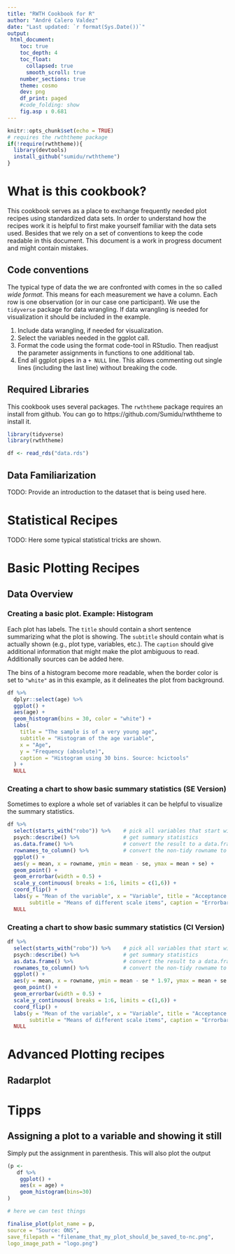 ```yaml
---
title: "RWTH Cookbook for R"
author: "André Calero Valdez"
date: "Last updated: `r format(Sys.Date())`"
output:
 html_document:
    toc: true
    toc_depth: 4
    toc_float: 
      collapsed: true
      smooth_scroll: true
    number_sections: true
    theme: cosmo
    dev: png
    df_print: paged
    #code_folding: show
    fig.asp : 0.681
---
```


```r
knitr::opts_chunk$set(echo = TRUE)
# requires the rwththeme package
if(!require(rwththeme)){
  library(devtools)
  install_github("sumidu/rwththeme")
}
```

# What is this cookbook?
This cookbook serves as a place to exchange frequently needed plot recipes using standardized data sets. In order to understand how the recipes work it is helpful to first make yourself familiar with the data sets used. Besides that we rely on a set of conventions to keep the code readable in this document.
This document is a work in progress document and might contain mistakes.

## Code conventions
The typical type of data the we are confronted with comes in the so called *wide format*. This means for each measurement we have a column. Each row is one observation (or in our case one participant).
We use the `tidyverse` package for data wrangling. If data wrangling is needed for visualization it should be included in the example. 

1. Include data wrangling, if needed for visualization.
2. Select the variables needed in the ggplot call.
3. Format the code using the format code-tool in RStudio. Then readjust the parameter assignments in functions to one additional tab.
4. End all ggplot pipes in a `+ NULL` line. This allows commenting out single lines (including the last line) without breaking the code.


## Required Libraries
This cookbook uses several packages. The `rwththeme` package requires an install from github. You can go to https://github.com/Sumidu/rwththeme to install it.

```r
library(tidyverse)
library(rwththeme)

df <- read_rds("data.rds")
```


## Data Familiarization
TODO: Provide an introduction to the dataset that is being used here.

# Statistical Recipes
TODO: Here some typical statistical tricks are shown.


# Basic Plotting Recipes
## Data Overview
### Creating a basic plot. Example: Histogram
Each plot has labels. The `title` should contain a short sentence summarizing what the plot is showing. The `subtitle` should contain what is actually shown (e.g., plot type, variables, etc.). The `caption` should give additional information that might make the plot ambiguous to read. Additionally sources can be added here.

The bins of a histogram become more readable, when the border color is set to `"white"` as in this example, as it delineates the plot from background.
```r
df %>%
  dplyr::select(age) %>%
  ggplot() +
  aes(age) +
  geom_histogram(bins = 30, color = "white") +
  labs(
    title = "The sample is of a very young age",
    subtitle = "Histogram of the age variable",
    x = "Age",
    y = "Frequency (absolute)",
    caption = "Histogram using 30 bins. Source: hcictools"
  ) +
  NULL
```

### Creating a chart to show basic summary statistics (SE Version)
Sometimes to explore a whole set of variables it can be helpful to visualize the summary statistics.

```r

df %>% 
  select(starts_with("robo")) %>%    # pick all variables that start with robo
  psych::describe() %>%              # get summary statistics
  as.data.frame() %>%                # convert the result to a data.frame
  rownames_to_column() %>%           # convert the non-tidy rowname to a column
  ggplot() +
  aes(y = mean, x = rowname, ymin = mean - se, ymax = mean + se) +
  geom_point() +
  geom_errorbar(width = 0.5) +
  scale_y_continuous( breaks = 1:6, limits = c(1,6)) +
  coord_flip() +
  labs(y = "Mean of the variable", x = "Variable", title = "Acceptance for robo_bed is highest", 
       subtitle = "Means of different scale items", caption = "Errorbar denots standard error")+
  NULL

```


### Creating a chart to show basic summary statistics (CI Version)

```r

df %>% 
  select(starts_with("robo")) %>%    # pick all variables that start with robo
  psych::describe() %>%              # get summary statistics
  as.data.frame() %>%                # convert the result to a data.frame
  rownames_to_column() %>%           # convert the non-tidy rowname to a column
  ggplot() +
  aes(y = mean, x = rowname, ymin = mean - se * 1.97, ymax = mean + se * 1.97) +
  geom_point() +
  geom_errorbar(width = 0.5) +
  scale_y_continuous( breaks = 1:6, limits = c(1,6)) +
  coord_flip() +
  labs(y = "Mean of the variable", x = "Variable", title = "Acceptance for robo_bed is highest", 
       subtitle = "Means of different scale items", caption = "Errorbar denots standard error")+
  NULL

```

# Advanced Plotting recipes

## Radarplot

# Tipps

## Assigning a plot to a variable and showing it still
Simply put the assignment in parenthesis. This will also plot the output
```r

(p <- 
   df %>% 
    ggplot() +
    aes(x = age) + 
    geom_histogram(bins=30)
)
```














```r
# here we can test things

finalise_plot(plot_name = p,
source = "Source: ONS",
save_filepath = "filename_that_my_plot_should_be_saved_to-nc.png",
logo_image_path = "logo.png")
```

